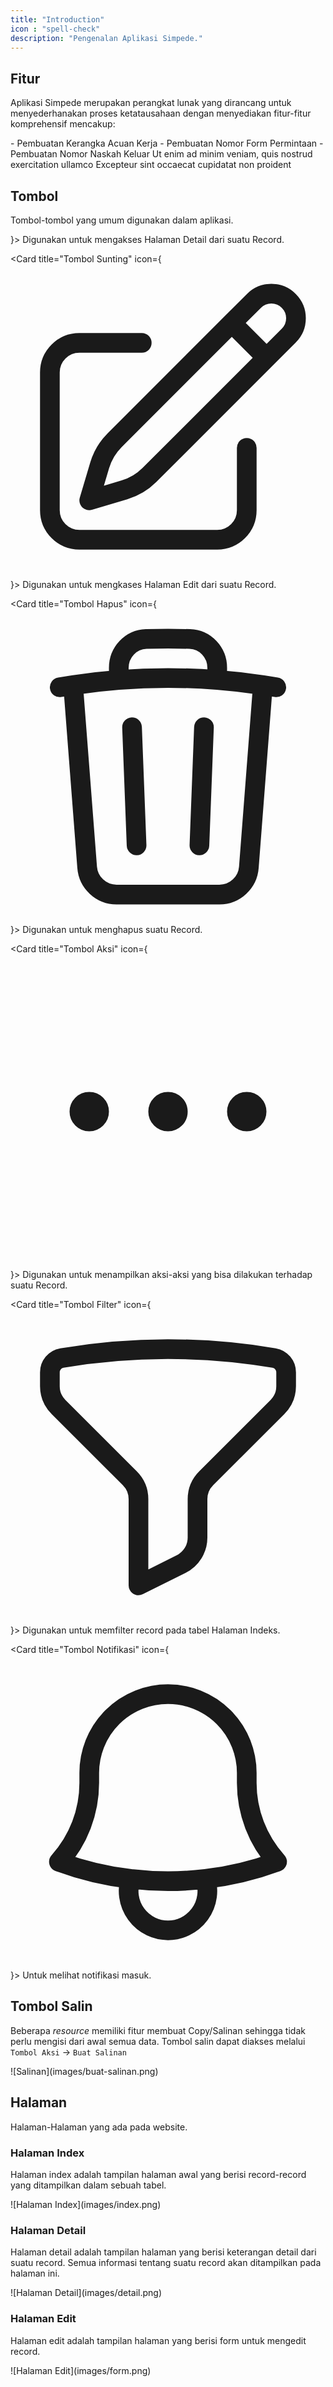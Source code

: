 ```yaml
---
title: "Introduction"
icon : "spell-check"
description: "Pengenalan Aplikasi Simpede."
---
```

## Fitur
Aplikasi Simpede merupakan perangkat lunak yang dirancang untuk menyederhanakan proses ketatausahaan dengan menyediakan fitur-fitur komprehensif mencakup:

  <CardGroup cols={2}>
  <Card title="Kerangka Acuan Kerja" icon="square-1">
  - Pembuatan Kerangka Acuan Kerja
  - Pembuatan Nomor Form Permintaan
  </Card>
  <Card title="Naskah Dinas" icon="square-2">
  - Pembuatan Nomor Naskah Keluar
  </Card>
  <Card title="Third Card" icon="square-3">
    Ut enim ad minim veniam, quis nostrud exercitation ullamco
  </Card>
  <Card title="Fourth Card" icon="square-4">
    Excepteur sint occaecat cupidatat non proident
  </Card>
</CardGroup>

## Tombol

Tombol-tombol yang umum digunakan dalam aplikasi.

<CardGroup cols={2}>
  <Card title="Tombol Tampilan" icon={<svg xmlns="http://www.w3.org/2000/svg" fill="none" viewBox="0 0 24 24" stroke-width="1.5" stroke="currentColor" aria-hidden="true" class="w-6 h-6"><path stroke-linecap="round" stroke-linejoin="round" d="M2.036 12.322a1.012 1.012 0 010-.639C3.423 7.51 7.36 4.5 12 4.5c4.638 0 8.573 3.007 9.963 7.178.07.207.07.431 0 .639C20.577 16.49 16.64 19.5 12 19.5c-4.638 0-8.573-3.007-9.963-7.178z"></path><path stroke-linecap="round" stroke-linejoin="round" d="M15 12a3 3 0 11-6 0 3 3 0 016 0z"></path></svg>}>
    Digunakan untuk mengakses Halaman Detail dari suatu Record.
  </Card>

  <Card title="Tombol Sunting" icon={<svg xmlns="http://www.w3.org/2000/svg" fill="none" viewBox="0 0 24 24" stroke-width="1.5" stroke="currentColor" aria-hidden="true" class="w-6 h-6"><path stroke-linecap="round" stroke-linejoin="round" d="M16.862 4.487l1.687-1.688a1.875 1.875 0 112.652 2.652L10.582 16.07a4.5 4.5 0 01-1.897 1.13L6 18l.8-2.685a4.5 4.5 0 011.13-1.897l8.932-8.931zm0 0L19.5 7.125M18 14v4.75A2.25 2.25 0 0115.75 21H5.25A2.25 2.25 0 013 18.75V8.25A2.25 2.25 0 015.25 6H10"></path></svg>}>
    Digunakan untuk mengkases Halaman Edit dari suatu Record.
  </Card>

  <Card title="Tombol Hapus" icon={<svg xmlns="http://www.w3.org/2000/svg" fill="none" viewBox="0 0 24 24" stroke-width="1.5" stroke="currentColor" aria-hidden="true" class="w-6 h-6"><path stroke-linecap="round" stroke-linejoin="round" d="M14.74 9l-.346 9m-4.788 0L9.26 9m9.968-3.21c.342.052.682.107 1.022.166m-1.022-.165L18.16 19.673a2.25 2.25 0 01-2.244 2.077H8.084a2.25 2.25 0 01-2.244-2.077L4.772 5.79m14.456 0a48.108 48.108 0 00-3.478-.397m-12 .562c.34-.059.68-.114 1.022-.165m0 0a48.11 48.11 0 013.478-.397m7.5 0v-.916c0-1.18-.91-2.164-2.09-2.201a51.964 51.964 0 00-3.32 0c-1.18.037-2.09 1.022-2.09 2.201v.916m7.5 0a48.667 48.667 0 00-7.5 0"></path></svg>}>
    Digunakan untuk menghapus suatu Record.
  </Card>

  <Card title="Tombol Aksi" icon={<svg xmlns="http://www.w3.org/2000/svg" fill="none" viewBox="0 0 24 24" stroke-width="1.5" stroke="currentColor" aria-hidden="true" class="w-6 h-6"><path stroke-linecap="round" stroke-linejoin="round" d="M6.75 12a.75.75 0 11-1.5 0 .75.75 0 011.5 0zM12.75 12a.75.75 0 11-1.5 0 .75.75 0 011.5 0zM18.75 12a.75.75 0 11-1.5 0 .75.75 0 011.5 0z"></path></svg>}>
    Digunakan untuk menampilkan aksi-aksi yang bisa dilakukan terhadap suatu Record.
  </Card>

  <Card title="Tombol Filter" icon={<svg xmlns="http://www.w3.org/2000/svg" fill="none" viewBox="0 0 24 24" stroke-width="1.5" stroke="currentColor" aria-hidden="true" class="w-6 h-6"><path stroke-linecap="round" stroke-linejoin="round" d="M12 3c2.755 0 5.455.232 8.083.678.533.09.917.556.917 1.096v1.044a2.25 2.25 0 01-.659 1.591l-5.432 5.432a2.25 2.25 0 00-.659 1.591v2.927a2.25 2.25 0 01-1.244 2.013L9.75 21v-6.568a2.25 2.25 0 00-.659-1.591L3.659 7.409A2.25 2.25 0 013 5.818V4.774c0-.54.384-1.006.917-1.096A48.32 48.32 0 0112 3z"></path></svg>}>
   Digunakan untuk memfilter record pada tabel Halaman Indeks.
  </Card>

  <Card title="Tombol Notifikasi" icon={<svg xmlns="http://www.w3.org/2000/svg" fill="none" viewBox="0 0 24 24" stroke-width="1.5" stroke="currentColor" aria-hidden="true" class="w-6 h-6"><path stroke-linecap="round" stroke-linejoin="round" d="M14.857 17.082a23.848 23.848 0 005.454-1.31A8.967 8.967 0 0118 9.75v-.7V9A6 6 0 006 9v.75a8.967 8.967 0 01-2.312 6.022c1.733.64 3.56 1.085 5.455 1.31m5.714 0a24.255 24.255 0 01-5.714 0m5.714 0a3 3 0 11-5.714 0"></path></svg>}>
   Untuk melihat notifikasi masuk.
  </Card>

</CardGroup>

## Tombol Salin
Beberapa _resource_ memiliki fitur membuat Copy/Salinan sehingga tidak perlu mengisi dari awal semua data. Tombol salin dapat diakses melalui `Tombol Aksi` -> `Buat Salinan`
<Frame caption="Tampilan Membuat Salinan">
  ![Salinan](images/buat-salinan.png)
</Frame>

## Halaman

Halaman-Halaman yang ada pada website.

### Halaman Index
Halaman index adalah tampilan halaman awal yang berisi record-record yang ditampilkan dalam sebuah tabel.
<Frame caption="Tampilan Halaman Indeks">
  ![Halaman Index](images/index.png)
</Frame>


### Halaman Detail
Halaman detail adalah tampilan halaman yang berisi keterangan detail dari suatu record. Semua informasi tentang suatu record akan ditampilkan pada halaman ini.
<Frame caption="Tampilan Halaman Detail">
  ![Halaman Detail](images/detail.png)
</Frame>

### Halaman Edit
Halaman edit adalah tampilan halaman yang berisi form untuk mengedit record.
<Frame caption="Tampilan Halaman Edit">
  ![Halaman Edit](images/form.png)
</Frame>


